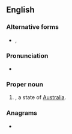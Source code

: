 {{also|nsw|N.S.W.|N. S. W.}}
==English==

===Alternative forms===
* {{l|en|N.S.W.}}, {{l|en|N. S. W.}}

===Pronunciation===
* {{audio|en-au-NSW.ogg|Audio (AU)|lang=en}}

===Proper noun===
{{en-proper-noun}}

# {{lb|en|Australia}} {{initialism of|New South Wales|lang=en|nodot=1}}, a state of [[Australia]].

===Anagrams===
* {{anagrams|en|a=nsw|NWS|WNs}}